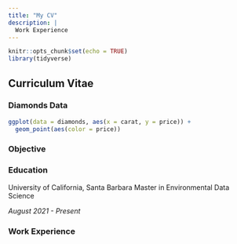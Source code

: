 ```yaml
---
title: "My CV"
description: |
  Work Experience
---
```


```r
knitr::opts_chunk$set(echo = TRUE)
library(tidyverse)
```

## Curriculum Vitae

### Diamonds Data
```r
ggplot(data = diamonds, aes(x = carat, y = price)) +
  geom_point(aes(color = price))


```


### Objective

### Education
University of California, Santa Barbara Master in Environmental Data Science

*August 2021 - Present*

### Work Experience